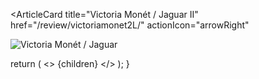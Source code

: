 <ArticleCard
  title="Victoria Monét / Jaguar II"
  href="/review/victoriamonet2L/"
  actionIcon="arrowRight"
>

![Victoria Monét / Jaguar](../../images/cd/victoriamonet2L.jpg) 
</ArticleCard>

  return (
    <>
      {children}
    </>
  );
}